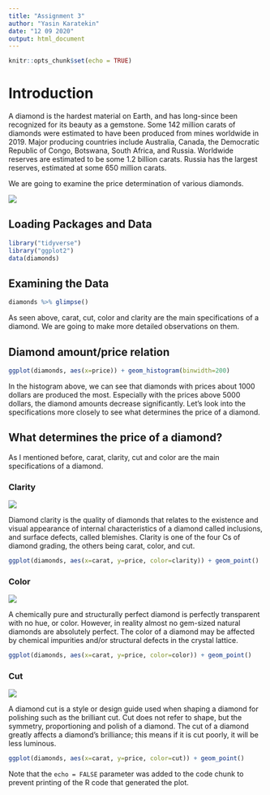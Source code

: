 ---
title: "Assignment 3"
author: "Yasin Karatekin"
date: "12 09 2020"
output: html_document
---

```{r setup, include=FALSE}
knitr::opts_chunk$set(echo = TRUE)
```
# Introduction

A diamond is the hardest material on Earth, and has long-since been recognized for its beauty as a gemstone. Some 142 million carats of diamonds were estimated to have been produced from mines worldwide in 2019. Major producing countries include Australia, Canada, the Democratic Republic of Congo, Botswana, South Africa, and Russia. Worldwide reserves are estimated to be some 1.2 billion carats. Russia has the largest reserves, estimated at some 650 million carats.

We are going to examine the price determination of various diamonds. 

![](C:\Users\ysnkr\Downloads\Hero_DIAMOND-CARE_16-9.jpg)

## Loading Packages and Data

```{r libraries}
library("tidyverse")
library("ggplot2")
data(diamonds)
```

## Examining the Data


```{r examine}
diamonds %>% glimpse()
```
As seen above, carat, cut, color and clarity are the main specifications of a diamond. We are going to make more detailed observations on them.

## Diamond amount/price relation

```{r price/amount}
ggplot(diamonds, aes(x=price)) + geom_histogram(binwidth=200)
```

In the histogram above, we can see that diamonds with prices about 1000 dollars are produced the most. Especially with the prices above 5000 dollars, the diamond amounts decrease significantly. Let's look into the specifications more closely to see what determines the price of a diamond.

## What determines the price of a diamond?

As I mentioned before, carat, clarity, cut and color are the main specifications of a diamond.

### Clarity

![](C:\Users\ysnkr\Downloads\diamond clarity.jpg)

Diamond clarity is the quality of diamonds that relates to the existence and visual appearance of internal characteristics of a diamond called inclusions, and surface defects, called blemishes. Clarity is one of the four Cs of diamond grading, the others being carat, color, and cut.

```{r clarity}
ggplot(diamonds, aes(x=carat, y=price, color=clarity)) + geom_point()
```

### Color

![](C:\Users\ysnkr\Downloads\diamond color.jpg)

A chemically pure and structurally perfect diamond is perfectly transparent with no hue, or color. However, in reality almost no gem-sized natural diamonds are absolutely perfect. The color of a diamond may be affected by chemical impurities and/or structural defects in the crystal lattice.

```{r color}
ggplot(diamonds, aes(x=carat, y=price, color=color)) + geom_point()
```

### Cut

![](C:\Users\ysnkr\Downloads\diamond cut.jpg)

A diamond cut is a style or design guide used when shaping a diamond for polishing such as the brilliant cut. Cut does not refer to shape, but the symmetry, proportioning and polish of a diamond. The cut of a diamond greatly affects a diamond's brilliance; this means if it is cut poorly, it will be less luminous.

```{r cut}
ggplot(diamonds, aes(x=carat, y=price, color=cut)) + geom_point()
```
Note that the `echo = FALSE` parameter was added to the code chunk to prevent printing of the R code that generated the plot.


